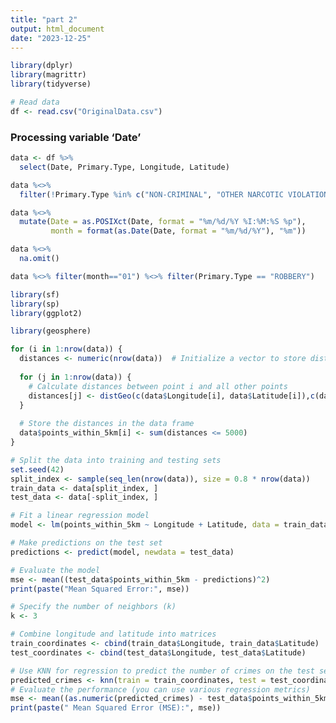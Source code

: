 ```yaml
---
title: "part 2"
output: html_document
date: "2023-12-25"
---
```

```r
library(dplyr)
library(magrittr)
library(tidyverse)
```

```r
# Read data
df <- read.csv("OriginalData.csv")
```

### Processing variable 'Date'

```r
data <- df %>% 
  select(Date, Primary.Type, Longitude, Latitude)

data %<>% 
  filter(!Primary.Type %in% c("NON-CRIMINAL", "OTHER NARCOTIC VIOLATION", "PUBLIC INDECENCY", "HUMAN TRAFFICKING", "OBSCENITY"))

data %<>% 
  mutate(Date = as.POSIXct(Date, format = "%m/%d/%Y %I:%M:%S %p"),
         month = format(as.Date(Date, format = "%m/%d/%Y"), "%m"))

data %<>%  
  na.omit()

data %<>% filter(month=="01") %<>% filter(Primary.Type == "ROBBERY")
```

```r
library(sf)
library(sp)
library(ggplot2)

library(geosphere)

```

```r
for (i in 1:nrow(data)) {
  distances <- numeric(nrow(data))  # Initialize a vector to store distances for each point
  
  for (j in 1:nrow(data)) {
    # Calculate distances between point i and all other points
    distances[j] <- distGeo(c(data$Longitude[i], data$Latitude[i]),c(data$Longitude[j], data$Latitude[j]))
  }
  
  # Store the distances in the data frame
  data$points_within_5km[i] <- sum(distances <= 5000)
}
```




```r
# Split the data into training and testing sets
set.seed(42)
split_index <- sample(seq_len(nrow(data)), size = 0.8 * nrow(data))
train_data <- data[split_index, ]
test_data <- data[-split_index, ]

# Fit a linear regression model
model <- lm(points_within_5km ~ Longitude + Latitude, data = train_data)

# Make predictions on the test set
predictions <- predict(model, newdata = test_data)

# Evaluate the model
mse <- mean((test_data$points_within_5km - predictions)^2)
print(paste("Mean Squared Error:", mse))
```

```r
# Specify the number of neighbors (k)
k <- 3

# Combine longitude and latitude into matrices
train_coordinates <- cbind(train_data$Longitude, train_data$Latitude)
test_coordinates <- cbind(test_data$Longitude, test_data$Latitude)

# Use KNN for regression to predict the number of crimes on the test set
predicted_crimes <- knn(train = train_coordinates, test = test_coordinates, cl = train_data$points_within_5km)
# Evaluate the performance (you can use various regression metrics)
mse <- mean((as.numeric(predicted_crimes) - test_data$points_within_5km)^2)
print(paste(" Mean Squared Error (MSE):", mse))
```

